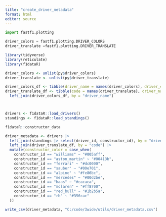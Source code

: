 ```yaml
---
title: "create_driver_metadata"
format: html
editor: source
---
```


```python
import fastf1.plotting

driver_colors = fastf1.plotting.DRIVER_COLORS
driver_translate =fastf1.plotting.DRIVER_TRANSLATE

```


```r
library(tidyverse)
library(reticulate)
library(f1dataR)

driver_colors <- unlist(py$driver_colors)
driver_translate <- unlist(py$driver_translate)

driver_colors_df <- tibble(driver_name = names(driver_colors), driver_color = driver_colors)
driver_translate_df <- tibble(code = names(driver_translate), driver_name = driver_translate) |> 
  left_join(driver_colors_df, by = "driver_name")



drivers <- f1dataR::load_drivers()
standings <- f1dataR::load_standings()

f1dataR::constructor_data

driver_metadata <- drivers |> 
  left_join(standings |> select(driver_id, constructor_id), by = "driver_id") |> 
  left_join(driver_translate_df, by = "code") |> 
  mutate(constructor_color = case_when(
    constructor_id == "williams" ~ "#005aff", 
    constructor_id == "aston_martin" ~ "#00413b",
    constructor_id == "ferrari" ~ "#dc0000",
    constructor_id == "sauber" ~ "#00e701",
    constructor_id == "alpine" ~ "#fe86bc",
    constructor_id == "mercedes" ~ "#00d2be",
    constructor_id == "haas" ~ "#cacaca",
    constructor_id == "mclaren" ~ "#ff8700",
    constructor_id == "red_bull" ~ "#1b2b5a",
    constructor_id == "rb" ~ "#356cac"
  ))

write_csv(driver_metadata, "C:/code/3wide/utils/driver_metadata.csv")
```


